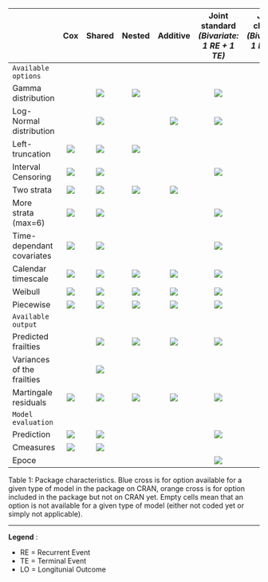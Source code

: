 
<!--
%\VignetteEngine{rmarkdown::render()}
%\VignetteIndexEntry{Package summary}
-->
  

 

|                             |                  Cox                  |                 Shared                |                 Nested                |                Additive               |Joint standard *(Bivariate: 1 RE + 1 TE)*| Joint cluster *(Bivariate: 1 RE + 1 TE)*|Joint general *(Bivariate: 1 RE + 1 TE)*|Joint nested *(Bivariate: 1 RE + 1 TE)*|Joint longitudinal *(Bivariate:  1 LO + 1 TE)*|Joint trivariate *(Trivariate: 1 LO + 1 RE + 1 TE)*|Joint Multivariate *(Trivariate: 2 RE + 1 TE)*| 
|:----------------------------|:-------------------------------------:|:-------------------------------------:|:-------------------------------------:|:-------------------------------------:|:--------------------------------------:|:--------------------------------------:|:-------------------------------------:|:------------------------------------:|:------------------------------------------:|:-------------------------------------:|:-------------------------------------:|
|  `Available  options `      |                                       |                                       |                                       |                                       |                                       |                                       |                                       |                                       |                                       |                                       |                                       |                                  
| Gamma distribution          |                                       | ![](blue_x.png)                       | ![](blue_x.png)                       |                                       |  ![](blue_x.png)                      |  ![](blue_x.png)                      | ![](blue_x.png)                       | ![](blue_x.png)                       |                                       |                                       |                                       |                       
| Log-Normal distribution     |                                       | ![](blue_x.png)                       |                                       | ![](blue_x.png)                       |  ![](blue_x.png)                      |                                       |                                       |                                       | ![](blue_x.png)                       | ![](blue_x.png)                       | ![](blue_x.png)                       |
| Left-truncation             | ![](blue_x.png)                       | ![](blue_x.png)                       | ![](blue_x.png)                       |                                       |                                       |                                       |                                       |                                       |                                       |                                       |                                       |
| Interval Censoring          | ![](blue_x.png)                       | ![](blue_x.png)                       |                                       |                                       |  ![](orange_x.png)                    |  ![](orange_x.png)                    |                                       |                                       |                                       |                                       |                                       |
| Two strata                  | ![](blue_x.png)                       | ![](blue_x.png)                       | ![](blue_x.png)                       | ![](blue_x.png)                       |                                       |                                       |                                       |                                       |                                       |                                       |                                       |
| More strata (max=6)         | ![](blue_x.png)                       | ![](blue_x.png)                       |                                       |                                       |  ![](blue_x.png)                      |                                       |                                       |                                       |                                       |                                       |                                       |
| Time-dependant covariates   | ![](blue_x.png)                       | ![](blue_x.png)                       |                                       |                                       |  ![](blue_x.png)                      |  ![](blue_x.png)                      |                                       |                                       |                                       |                                       |                                       |
| Calendar timescale          | ![](blue_x.png)                       | ![](blue_x.png)                       | ![](blue_x.png)                       |       ![](blue_x.png)                 |  ![](blue_x.png)                      |                                       |                                       | ![](blue_x.png)                       |         ![](blue_x.png)                | ![](blue_x.png)                       | ![](blue_x.png)                       |    
| Weibull                     | ![](blue_x.png)                       | ![](blue_x.png)                       | ![](blue_x.png)                       | ![](blue_x.png)                       |  ![](blue_x.png)                      |  ![](blue_x.png)                      |                                       | ![](blue_x.png)                       | ![](blue_x.png)                       | ![](blue_x.png)                       | ![](blue_x.png)                       |
| Piecewise                   | ![](blue_x.png)                       | ![](blue_x.png)                       | ![](blue_x.png)                       | ![](blue_x.png)                       |  ![](blue_x.png)                      |  ![](blue_x.png)                      |                                       |                                       |                                       |                                       | ![](blue_x.png)                       |
|     `Available output`      |                                       |                                       |                                       |                                       |                                       |                                       |                                       |                                       |                                       |                                       |                                       |
| Predicted frailties         |                                       | ![](blue_x.png)                       | ![](blue_x.png)                       | ![](blue_x.png)                       |  ![](blue_x.png)                      |                                       |                                       |                                       | ![](blue_x.png)                       | ![](blue_x.png)                       |                                       |        
| Variances of the frailties  |                                       | ![](blue_x.png)                       |                                       |                                       |                                       |                                       |                                       |                                       |                                       |                                       |                                       |
| Martingale residuals        | ![](blue_x.png)                       | ![](blue_x.png)                       | ![](blue_x.png)                       | ![](blue_x.png)                       |  ![](blue_x.png)                      |                                       |                                       |                                       | ![](blue_x.png)                       | ![](blue_x.png)                       |                                       |
|     `Model evaluation `     |                                       |                                       |                                       |                                       |                                       |                                       |                                       |                                       |                                       |                                       |                                       |                                  
| Prediction                  | ![](blue_x.png)                       | ![](blue_x.png)                       |                                       |                                       |  ![](blue_x.png)                      |                                       |                                       |                                       | ![](blue_x.png)                       | ![](blue_x.png)                       |                                       |                                       
| Cmeasures                   | ![](blue_x.png)                       | ![](blue_x.png)                       |                                       |                                       |                                       |                                       |                                       |                                       |                                       |                                       |                                       |
| Epoce                       |                                       |                                       |                                       |                                       |  ![](blue_x.png)                      |                                       |                                       |                                       | ![](blue_x.png)                       | ![](blue_x.png)                       |                                       |

Table 1: Package characteristics. Blue cross is for option available for a given type of model in the package on CRAN, orange cross is for option included in the package but not on CRAN yet. Empty cells mean that an option is not available for a given type of model (either not coded yet or simply not applicable).

***
**Legend** : 

* RE = Recurrent Event 
* TE = Terminal Event 
* LO = Longitunial Outcome







